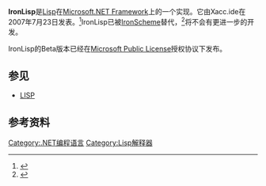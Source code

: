 {{Infobox software
| name = IronLisp
| logo =
| screenshot =
| caption =
| developer = xacc.ide
| latest release version =
| latest release date =
| latest preview version = 0.9.0.0
| latest preview date = 2007年9月1日
| operating system = [[跨平台|跨平台]]
| platform = [[Microsoft_.NET|.NET]]和[[Mono_(software)|Mono]]
| genre = Lisp程序语言编译器<ref>{{cite web | url = http://xacc.wordpress.com/2007/08/21/ironlisp-going-live-today | title = IronLisp going live today | author = leppie | accessdate = 2007-08-21 | archive-date = 2020-11-09 | archive-url = https://web.archive.org/web/20201109033740/https://xacc.wordpress.com/2007/08/21/ironlisp-going-live-today/ | dead-url = no }}</ref>
| license = [[Shared_source#Microsoft_Permissive_License_(Ms-PL)|Microsoft Permissive License]]
| website = [http://www.codeplex.com/IronLisp IronLisp在Codeplex上的项目]
}}

'''IronLisp'''是[[Lisp程序语言|Lisp]]在[[微软|Microsoft]][[.NET_Framework|.NET Framework]]上的一个实现。它由Xacc.ide在2007年7月23日发表。<ref>{{cite web | url = http://xacc.wordpress.com/2007/07/23/lsharp-making-its-way-on-the-dlr | title = LSharp making it’s way on the DLR | author = leppie | accessdate = 2007-07-23 | archive-date = 2016-03-05 | archive-url = https://web.archive.org/web/20160305183713/https://xacc.wordpress.com/2007/07/23/lsharp-making-its-way-on-the-dlr/ | dead-url = no }}</ref>IronLisp已被[[IronScheme|IronScheme]]替代，<ref>{{cite web | url = http://xacc.wordpress.com/2007/11/05/ironscheme-is-now-on-codeplex/ | title = IronScheme is now on Codeplex | author = leppie | accessdate = 2007-11-05 | archive-date = 2020-11-09 | archive-url = https://web.archive.org/web/20201109070147/https://xacc.wordpress.com/2007/11/05/ironscheme-is-now-on-codeplex/ | dead-url = no }}</ref>将不会有更进一步的开发。

IronLisp的Beta版本已经在[[Shared_source#Microsoft_Permissive_License_(Ms-PL)|Microsoft Public License]]授权协议下发布。

== 参见 ==
* [[LISP|LISP]]

== 参考资料 ==
{{Reflist}}

{{DotNET}}

[[Category:.NET编程语言|Category:.NET编程语言]]
[[Category:Lisp解释器|Category:Lisp解释器]]